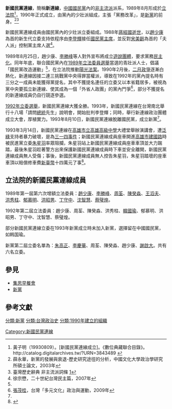 '''新國民黨連線'''，簡稱'''新連線'''，[[中國國民黨|中國國民黨]]內的[[非主流派_(中國國民黨)|非主流派]]派系，1989年8月形成於[[立法院|立法院]]<ref>黃子明（19930809）。[新國民黨連線成立]。《數位典藏聯合目錄》。http://catalog.digitalarchives.tw/?URN=3843489 {{Wayback|url=http://catalog.digitalarchives.tw/?URN=3843489 |date=20190502004921 }}</ref>，1990年正式成立，由黨內的少壯派組成，主張「黨務改革」，是[[新黨|新黨]]的前身。<ref name="薛永華">薛永華，新黨的發展與衰退-歷史研究途徑的分析，中國文化大學政治學研究所碩士論文，2003年</ref><ref>臺灣歷史辭典 非主流派詞條 [http://nrch.cca.gov.tw/ccahome/website/site20/contents/008/cca220003-li-wpkbhisdict001760-0542-u.xml]{{dead link|date=2017年12月 |bot=InternetArchiveBot |fix-attempted=yes }}</ref>

新國民黨連線成員由國民黨內的少壯派立委組成。1988年[[蔣經國逝世|蔣經國逝世]]，以[[趙少康|趙少康]]為首的新生代立委支持依程序由[[李登輝|李登輝]]接任[[中國國民黨主席|國民黨主席]]，並反對[[宋美齡|宋美齡]]為首的「夫人派」控制黨主席人選<ref>徐宗懋，二十世紀台灣民主篇，2007年</ref>。

1989年8月25日，趙少康、[[李勝峰|李勝峰]]等人對外宣布將成立[[倡导团体|遊說團體]]，要求黨務[[民主化|民主化]]。同年年底，聯合國民黨內在[[1989年中華民國立法委員選舉|1989年立法委員選舉]]當選的青壯派人士，倡議「國民黨改造運動」<ref name="薛永華"/>，在立法院推動[[陽光法案|陽光法案]]。1990年2月後，[[二月政爭|二月政爭]]逐漸白熱化，新連線因接二連三挑戰黨中央得罪當權派，導致在1992年的黨內提名時有三分之一成員未能獲得黨提名，其中不獲提名連任的立委又以本省籍居多，被視為黨中央要孤立新連線、使其成為一個「外省人政團」的黨內鬥爭<ref>[[張茂桂|張茂桂]]，台灣「多元文化」政治與運動，2009年</ref>，部分不獲提名的新連線成員仍自行競逐參選。

[[1992年中華民國立法委員選舉|1992年立委選舉]]，新國民黨連線大獲全勝。1993年，新國民黨連線在台灣南北舉行十八場「請問[[中華民國總統|總統]]先生」說明會，開始批判李登輝；同時，舉行新連線政治團體成立大會，厚植實力。1993年8月10日，新國民黨連線脫離國民黨，成立新黨<ref name="薛永華"/>。

1993年3月14日，新國民黨連線在[[高雄市立高雄高級中學|高雄市立高雄高級中學]]大禮堂舉辦演講會，遭[[泛綠|泛綠]]支持者暴力破壞，是為[[三一四事件_(高雄)|三一四事件]]；新國民黨連線成員座車開進[[高雄市|高雄市]][[建國路_(高雄市)|建國路]]時被民進黨立委[[朱星羽|朱星羽]]率眾阻攔，朱星羽站上新國民黨連線成員座車車頂並大力踹踏，最後朱星羽趁著警方出來保護新國民黨連線成員時下車並安全離開，新國民黨連線成員無人受傷；事後，新國民黨連線成員無人控告朱星羽，朱星羽踏壞的座車車頂以賠償修車費[[新臺幣|新臺幣]]十四萬元了事<ref>{{cite news|language=zh-tw|author=[[許仁圖|許仁圖]]|title=天上關羽 地上朱星羽 (上)|url=http://www.toughguy.tw/modules/tadnews/pda.php?nsn=789|publisher=《很角色週報》第121期|date=2013-02-26|accessdate=2016-08-22|archive-date=2016-08-23|archive-url=https://web.archive.org/web/20160823020005/http://www.toughguy.tw/modules/tadnews/pda.php?nsn=789|dead-url=no}}</ref>。

==立法院的新國民黨連線成員==
1989年第一屆第六次增額立法委員：[[趙少康|趙少康]]、[[李勝峰|李勝峰]]、[[周荃|周荃]]、[[陳癸淼|陳癸淼]]、[[王滔夫|王滔夫]]、[[洪秀柱|洪秀柱]]、[[郁慕明|郁慕明]]、[[洪昭男|洪昭男]]、[[丁守中|丁守中]]、[[沈智慧_(台灣)|沈智慧]]、[[蔡璧煌|蔡璧煌]]。

1992年第二屆立法委員：趙少康、周荃、陳癸淼、洪秀柱、[[韓國瑜|韓國瑜]]、郁慕明、洪昭男、丁守中、沈智慧、蔡璧煌。

部分新國民黨連線立委在1993年新黨成立時未加入新黨，選擇留在中國國民黨，如韩国瑜。

新黨第二屆立委名單為：[[朱高正|朱高正]]、[[李慶華|李慶華]]、周荃、陳癸淼、趙少康、[[謝啟大|謝啟大]]。共有六名立委。

==參見==
*[[集思早餐會|集思早餐會]]
*[[新黨|新黨]]

==參考文獻==
{{reflist}}

[[分類:新黨|分類:新黨]]
[[分類:台灣政治史|分類:台灣政治史]]
[[分類:1990年建立的組織|分類:1990年建立的組織]]
[[Category:新國民黨連線|Category:新國民黨連線]]